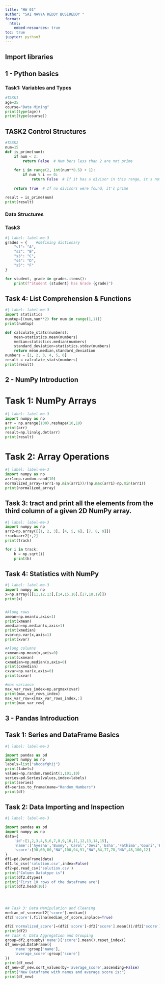 ```yaml
---
title: "HW 01"
author: "SAI NAVYA REDDY BUSIREDDY "
format:
  html:
    embed-resources: true
toc: true
jupyter: python3
---
```


## Import libraries
## 1 - Python basics

### Task1: Variables and Types

```python
#TASK1
age=25
course="Data Mining"
print(type(age))
print(type(course)) 
```

## TASK2 Control Structures
```python
#TASK2 
num=15
def is_prime(num):
    if num < 2:
        return False  # Num bers less than 2 are not prime
    
    for i in range(2, int(num**0.5) + 1):
        if num % i == 0:
            return False  # If it has a divisor in this range, it's not prime
    
    return True  # If no divisors were found, it's prime

result = is_prime(num)
print(result)
```

### Data Structures
### Task3
```python
#| label: label-me-3
grades = {    #defining dictionary
    "s1": "A",
    "s2": "B",
    "s3": "C",
    "s4": "D",
    "s5": "F"
}

for student, grade in grades.items():
    print(f"Student {student} has Grade {grade}")

```

## Task 4: List Comprehension & Functions
```python
#| label: label-me-3
import statistics
numtup=[(num,num**2) for num in range(1,11)]
print(numtup)

def calculate_stats(numbers):
	mean=statistics.mean(numbers)
	median=statistics.median(numbers)
	standard_deviation=statistics.stdev(numbers)
	return mean,median,standard_deviation
numbers = [1, 2, 3, 4, 5, 6]
result = calculate_stats(numbers)
print(result)
```


## 2 - NumPy Introduction
# Task 1: NumPy Arrays
```python
#| label: label-me-3
import numpy as np
arr = np.arange(100).reshape(10,10)
print(arr)
result=np.linalg.det(arr)
print(result)
```

# Task 2: Array  Operations
```python
#| label: label-me-3
import numpy as np
arr1=np.random.rand(10)
normalized_array=(arr1-np.min(arr1))/(np.max(arr1)-np.min(arr1))
print(normalized_array)
```
## Task 3: tract and print all the elements from the third column of a given 2D NumPy array.
```python
#| label: label-me-3
import numpy as np
arr2=np.array([[1, 2, 3], [4, 5, 6], [7, 8, 9]])
track=arr2[:,2]
print(track)

for i in track:
    h = np.sqrt(i)
    print(h)

```
## Task 4: Statistics with NumPy
```python
#| label: label-me-3
import numpy as np
x=np.array([[11,12,13],[14,15,16],[17,18,19]])
print(x)


#Along rows
xmean=np.mean(x,axis=1)
print(xmean)
xmedian=np.median(x,axis=1)
print(xmedian)
xvar=np.var(x,axis=1)
print(xvar)

#Along columns
cxmean=np.mean(x,axis=0)
print(cxmean)
cxmedian=np.median(x,axis=0)
print(cxmedian)
cxvar=np.var(x,axis=0)
print(cxvar)

#max variance
max_var_rows_index=np.argmax(xvar)
print(max_var_rows_index)
max_var_row=x[max_var_rows_index,:]
print(max_var_row)


```
## 3 - Pandas Introduction
## Task 1: Series and DataFrame Basics
```python
#| label: label-me-3

import pandas as pd
import numpy as np
labels=list("abcdefghij")
print(labels)
values=np.random.randint(1,101,10)
series=pd.Series(values,index=labels)
print(series)
df=series.to_frame(name="Random_Numbers")
print(df)


```
## Task 2: Data Importing and Inspection
```python
#| label: label-me-3

import pandas as pd
import numpy as np
data={
    'id':[1,2,3,4,5,6,7,8,9,10,11,12,13,14,15],
    'name':['Ayesha','Bunny','Carol','Devi','Esha','Fathima','Gouri','Hima','Ima','James','Kavya','Lisa','Meena','Navi','Om'],
    'score':[90,60,80,"NA",100,94,91,"NA",84,77,78,"NA",48,100,12]
}
df1=pd.DataFrame(data)
df1.to_csv('solution.csv',index=False)
df2=pd.read_csv('solution.csv')
print("Column Datatype is")
print(df2.dtypes)
print("First 10 rows of the dataframe are")
print(df2.head(10))




## Task 3: Data Manipulation and Cleaning
median_of_score=df2['score'].median()
df2['score'].fillna(median_of_score,inplace=True)

df2['normalized_score']=(df2['score']-df2['score'].mean())/df2['score'].std()
print(df2)
## Task 4: Data Aggregation and Grouping
group=df2.groupby('name')['score'].mean().reset_index()
df_new=pd.DataFrame({
    'name':group['name'],
    'average_score':group['score']
})
print(df_new)
df_new=df_new.sort_values(by='average_score',ascending=False)
print("New Dataframe with names and average score is:")
print(df_new)


```